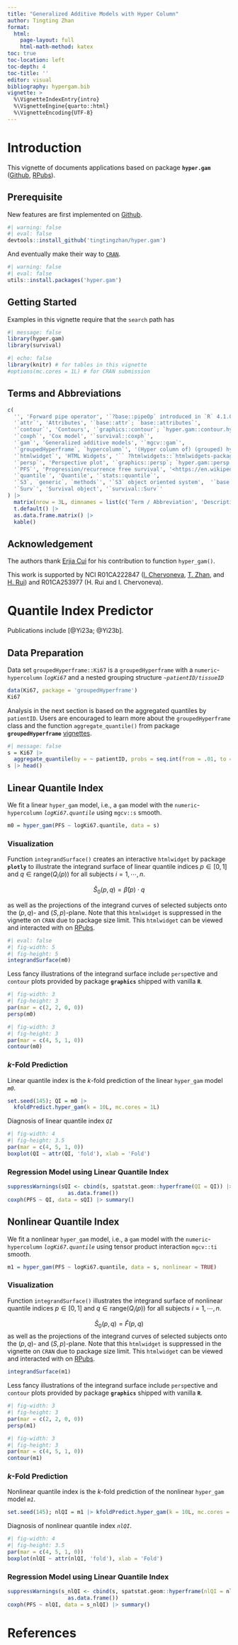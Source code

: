 ```yaml
---
title: "Generalized Additive Models with Hyper Column"
author: Tingting Zhan
format: 
  html:
    page-layout: full
    html-math-method: katex
toc: true
toc-location: left
toc-depth: 4
toc-title: ''
editor: visual
bibliography: hypergam.bib
vignette: >
  %\VignetteIndexEntry{intro}
  %\VignetteEngine{quarto::html}
  %\VignetteEncoding{UTF-8}
---
```


# Introduction

This vignette of documents applications based on package **`hyper.gam`** ([Github](https://github.com/tingtingzhan/hyper.gam), [RPubs](https://rpubs.com/tingtingzhan/hyper_gam)).

## Prerequisite

New features are first implemented on [Github](https://github.com/tingtingzhan/hyper.gam).

```r
#| warning: false
#| eval: false
devtools::install_github('tingtingzhan/hyper.gam')
```

And eventually make their way to [`CRAN`](https://CRAN.R-project.org/package=hyper.gam).

```r
#| warning: false
#| eval: false
utils::install.packages('hyper.gam')
```

## Getting Started

Examples in this vignette require that the `search` path has

```r
#| message: false
library(hyper.gam)
library(survival)
```

```r
#| echo: false
library(knitr) # for tables in this vignette
#options(mc.cores = 1L) # for CRAN submission
```

## Terms and Abbreviations

```r
c(
  '', 'Forward pipe operator', '`?base::pipeOp` introduced in `R` 4.1.0', 
  '`attr`', 'Attributes', '`base::attr`; `base::attributes`',
  '`contour`', 'Contours', '`graphics::contour`; `hyper.gam::contour.hyper_gam`',
  '`coxph`', 'Cox model', '`survival::coxph`',
  '`gam`', 'Generalized additive models', '`mgcv::gam`',
  '`groupedHyperframe`, `hypercolumn`', '(Hyper column of) (grouped) hyper data frame', ' `groupedHyperframe::as.groupedHyperframe`; `spatstat.geom::hyperframe`', 
  '`htmlwidget`', 'HTML Widgets', '`` ?htmlwidgets::`htmlwidgets-package` ``; `plotly::plotly`',
  '`persp`', 'Perspective plot', '`graphics::persp`; `hyper.gam::persp.hyper_gam`',
  '`PFS`', 'Progression/recurrence free survival', '<https://en.wikipedia.org/wiki/Progression-free_survival>',
  '`quantile`', 'Quantile', '`stats::quantile`',
  '`S3`, `generic`, `methods`', '`S3` object oriented system',  '`base::UseMethod`; `utils::methods`; `utils::getS3method`; <https://adv-r.hadley.nz/s3.html>',
  '`Surv`', 'Survival object', '`survival::Surv`'
) |>
  matrix(nrow = 3L, dimnames = list(c('Term / Abbreviation', 'Description', 'Reference'), NULL)) |>
  t.default() |>
  as.data.frame.matrix() |> 
  kable()
```

## Acknowledgement

The authors thank [Erjia Cui](https://orcid.org/0000-0003-3576-2892) for his contribution to function `hyper_gam()`.

This work is supported by NCI R01CA222847 ([I. Chervoneva](https://orcid.org/0000-0002-9104-4505), [T. Zhan](https://orcid.org/0000-0001-9971-4844), and [H. Rui](https://orcid.org/0000-0002-8778-261X)) and R01CA253977 (H. Rui and I. Chervoneva).

# Quantile Index Predictor

Publications include [@Yi23a; @Yi23b].

## Data Preparation

Data set `groupedHyperframe::Ki67` is a `groupedHyperframe` with a `numeric`-`hypercolumn` *`logKi67`* and a nested grouping structure *`~patientID/tissueID`*

```r
data(Ki67, package = 'groupedHyperframe')
Ki67
```

Analysis in the next section is based on the aggregated quantiles by `patientID`. Users are encouraged to learn more about the `groupedHyperframe` class and the function `aggregate_quantile()` from package **`groupedHyperframe`** [vignettes](https://rpubs.com/tingtingzhan/groupedHyperframe).

```r
#| message: false
s = Ki67 |>
  aggregate_quantile(by = ~ patientID, probs = seq.int(from = .01, to = .99, by = .01))
s |> head()
```

## Linear Quantile Index

We fit a linear `hyper_gam` model, i.e., a `gam` model with the `numeric`-`hypercolumn` *`logKi67.quantile`* using `mgcv::s` smooth.

```r
m0 = hyper_gam(PFS ~ logKi67.quantile, data = s)
```

### Visualization

Function `integrandSurface()` creates an interactive `htmlwidget` by package **`plotly`** to illustrate the integrand surface of linear quantile indices $p\in[0,1]$ and $q\in\text{range}\big(Q_i(p)\big)$ for all subjects $i=1,\cdots,n$.

$$
\hat{S}_0(p,q) = \hat{\beta}(p)\cdot q
$$

as well as the projections of the integrand curves of selected subjects onto the $(p,q)$- and $(S,p)$-plane. Note that this `htmlwidget` is suppressed in the vignette on `CRAN` due to package size limit. This `htmlwidget` can be viewed and interacted with on [RPubs](https://rpubs.com/tingtingzhan/QuantileIndex).

```r
#| eval: false
#| fig-width: 5
#| fig-height: 5
integrandSurface(m0)
```

Less fancy illustrations of the integrand surface include `persp`ective and `contour` plots provided by package **`graphics`** shipped with vanilla **`R`**.

```r
#| fig-width: 3
#| fig-height: 3
par(mar = c(2, 2, 0, 0))
persp(m0)
```

```r
#| fig-width: 3
#| fig-height: 3
par(mar = c(4, 5, 1, 0))
contour(m0)
```

### $k$-Fold Prediction

Linear quantile index is the $k$-fold prediction of the linear `hyper_gam` model *`m0`*.

```r
set.seed(145); QI = m0 |> 
  kfoldPredict.hyper_gam(k = 10L, mc.cores = 1L)
```

Diagnosis of linear quantile index *`QI`*

```r
#| fig-width: 4
#| fig-height: 3.5
par(mar = c(4, 5, 1, 0))
boxplot(QI ~ attr(QI, 'fold'), xlab = 'Fold')
```

### Regression Model using Linear Quantile Index

```r
suppressWarnings(sQI <- cbind(s, spatstat.geom::hyperframe(QI = QI)) |> 
                   as.data.frame())
coxph(PFS ~ QI, data = sQI) |> summary()
```

## Nonlinear Quantile Index

We fit a nonlinear `hyper_gam` model, i.e., a `gam` model with the `numeric`-`hypercolumn` *`logKi67.quantile`* using tensor product interaction `mgcv::ti` smooth.

```r
m1 = hyper_gam(PFS ~ logKi67.quantile, data = s, nonlinear = TRUE)
```

### Visualization

Function `integrandSurface()` illustrates the integrand surface of nonlinear quantile indices $p\in[0,1]$ and $q\in\text{range}\big(Q_i(p)\big)$ for all subjects $i=1,\cdots,n$.

$$
\hat{S}_0(p,q) = \hat{F}(p,q)
$$ as well as the projections of the integrand curves of selected subjects onto the $(p,q)$- and $(S,p)$-plane. Note that this `htmlwidget` is suppressed in the vignette on `CRAN` due to package size limit. This `htmlwidget` can be viewed and interacted with on [RPubs](https://rpubs.com/tingtingzhan/QuantileIndex).

```r
integrandSurface(m1)
```

Less fancy illustrations of the integrand surface include `persp`ective and `contour` plots provided by package **`graphics`** shipped with vanilla **`R`**.

```r
#| fig-width: 3
#| fig-height: 3
par(mar = c(2, 2, 0, 0))
persp(m1)
```

```r
#| fig-width: 3
#| fig-height: 3
par(mar = c(4, 5, 1, 0))
contour(m1)
```

### $k$-Fold Prediction

Nonlinear quantile index is the $k$-fold prediction of the nonlinear `hyper_gam` model *`m1`*.

```r
set.seed(145); nlQI = m1 |> kfoldPredict.hyper_gam(k = 10L, mc.cores = 1L)
```

Diagnosis of nonlinear quantile index *`nlQI`*.

```r
#| fig-width: 4
#| fig-height: 3.5
par(mar = c(4, 5, 1, 0))
boxplot(nlQI ~ attr(nlQI, 'fold'), xlab = 'Fold')
```

### Regression Model using Linear Quantile Index

```r
suppressWarnings(s_nlQI <- cbind(s, spatstat.geom::hyperframe(nlQI = nlQI)) |> 
                   as.data.frame())
coxph(PFS ~ nlQI, data = s_nlQI) |> summary()
```

# References

::: {#refs}
:::